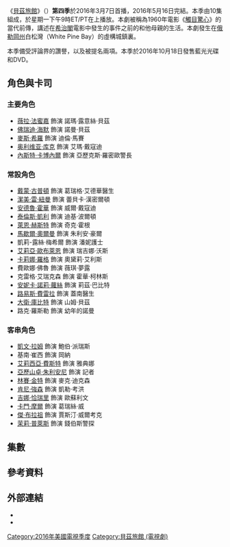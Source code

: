 {{noteTA
|G1=Show
|G2=Movie
}}
{{Infobox television season
| season_name      = 《貝茲旅館》第四季
| eng_name         = {{lang|en|''Bates Motel'' (Season 4)}}
| bgcolour = #455A71
| image = Bates motel season 4.jpg
| caption = 第四季海報
| country = 美國
| network = {{link-en|A&E (TV network)|A&E (TV network)|A&E}}
| first_aired = {{start date|2016|3|07}}
| last_aired = {{end date|2016|5|16}}
| num_episodes = 10
| prev_season  = [[貝茲旅館_(第三季)|第三季]]
| next_season  = [[貝茲旅館_(第五季)|第五季]]
| episode_list =
}}
《[[貝茲旅館|貝茲旅館]]》（{{lang-en|''Bates Motel''}}）'''第四季'''於2016年3月7日首播，2016年5月16日完結。本季由10集組成，於星期一下午9時ET/PT在{{link-en|A&E (TV network)|A&E (TV network)|A&E}}上播放。本劇被稱為1960年電影《[[觸目驚心|觸目驚心]]》的當代前傳，講述在[[亞弗列·希治閣|希治閣]]電影中發生的事件之前的{{link-en|諾曼·貝茲|Norman Bates}}和他母親{{link-en|諾瑪·貝茲|Norma Bates (Psycho)|諾瑪}}的生活。本劇發生在[[俄勒岡州|俄勒岡州]]白松灣（White Pine Bay）的虛構城鎮裏。

本季備受評論界的讚譽，以及被提名兩項{{link-en|第68屆黃金時段創意藝術艾美獎|68th Primetime Creative Arts Emmy Awards|黃金時段創意藝術艾美獎}}。本季於2016年10月18日發售藍光光碟和DVD。

== 角色與卡司 ==
=== 主要角色 ===
* [[薇拉·法蜜嘉|薇拉·法蜜嘉]] 飾演 諾瑪·露意絲·貝茲
* [[佛萊迪·海默爾|佛瑞迪·海默]] 飾演 諾曼·貝茲
* [[麥斯·希羅|麥斯·希羅]] 飾演 迪倫·馬賽
* [[奥利维亚·库克|奥利维亚·库克]] 飾演 艾瑪·戴寇迪
* [[內斯特·卡博內爾|內斯特·卡博內爾]] 飾演 亞歷克斯·羅密歐警長

=== 常設角色 ===
* [[戴蒙·古普頓|戴蒙·古普頓]] 飾演 葛瑞格·艾德華醫生
* [[潔美·雷·紐曼|潔美·雷·紐曼]] 飾演 蕾貝卡·漢密爾頓
* [[安德魯·霍華|安德魯·霍華]] 飾演 威爾·戴寇迪
* [[泰倫斯·凱利|泰倫斯·凱利]] 飾演 迪基·波爾頓
* [[萊恩·赫斯特|萊恩·赫斯特]] 飾演 奇克·霍根
* [[馬歇爾·奧爾曼|馬歇爾·奧爾曼]] 飾演 朱利安·豪爾
* 凱莉-露絲·梅希爾 飾演 潘妮護士
* [[艾莉亞·歐布萊恩|艾莉亞·歐布萊恩]] 飾演 瑞吉娜·沃斯
* [[卡莉娜·羅格|卡莉娜·羅格]] 飾演 奧黛莉·艾利斯
* 費歐娜·佛魯 飾演 薇琪·夢露
* 克雷格·艾瑞克森 飾演 霍華·柯林斯
* [[安妮卡·諾莉·蘿絲|安妮卡·諾莉·蘿絲]] 飾演 莉茲·巴比特
* [[路易斯·費雷拉|路易斯·費雷拉]] 飾演 蓋南醫生
* [[大衛·庫比特|大衛·庫比特]] 飾演 山姆·貝茲
* 路克·羅斯勒 飾演 幼年的諾曼

=== 客串角色 ===
* [[凱文·拉姆|凱文·拉姆]] 飾演 鮑伯·派瑞斯
* 基南·崔西 飾演 岡納
* [[艾莉西亞·費斯特|艾莉西亞·費斯特]] 飾演 雅典娜
* [[亞歷山卓·朱利安尼|亞歷山卓·朱利安尼]] 飾演 記者
* [[林賽·金特|林賽·金特]] 飾演 麥克·迪克森
* [[肯尼·強森|肯尼·強森]] 飾演 凱勒·考洪
* [[吉娜·恰瑞里|吉娜·恰瑞里]] 飾演 歐蘇利文
* [[卡門·摩爾|卡門·摩爾]] 飾演 葛瑞絲·威
* [[傑·布拉祖|傑·布拉祖]] 飾演 賈斯汀·威爾考克
* [[茉莉·普萊斯|茉莉·普萊斯]] 飾演 錢伯斯警探

== 集數 ==
<onlyinclude>{{Episode table |background=#455A71 |overall=3 |season=3 |title=22 |director=13 |writer= |airdate=11 |viewers=9 |country=美國 |episodes=
{{Episode list/sublist|List of Bates Motel episodes
|EpisodeNumber   = 31
|EpisodeNumber2  = 1
|Title           = 危人危己<br>A Danger to Himself and Others
|DirectedBy      = {{link-en|Tucker Gates|Tucker Gates}}
|WrittenBy       = {{link-en|卡爾頓·庫斯|Carlton Cuse}} 及 {{link-en|Kerry Ehrin|Kerry Ehrin}}
|OriginalAirDate = {{Start date|2016|3|7}}
|Viewers         = 1.55<ref name="S4 Premiere">{{cite web |url=http://tvbythenumbers.zap2it.com/2016/03/08/monday-cable-ratings-march-7-2016/ |title=Monday cable ratings: 'WWE Raw' wins the night |website=[[TV_by_the_Numbers|TV by the Numbers]] |last=Welch |first=Alex |date=March 8, 2016 |access-date=2017-01-01 |archive-date=2016-03-09 |archive-url=https://web.archive.org/web/20160309102222/http://tvbythenumbers.zap2it.com/2016/03/08/monday-cable-ratings-march-7-2016/ |dead-url=yes }}</ref>
|ShortSummary    =
|LineColor       = #455A71
}}
{{Episode list/sublist|List of Bates Motel episodes
|EpisodeNumber   = 32
|EpisodeNumber2  = 2
|Title           = 晚安，母親<br>Goodnight, Mother
|DirectedBy      = {{link-en|Tim Southam|Tim Southam}}
|WrittenBy       = Kerry Ehrin 及 Torrey Speer
|OriginalAirDate = {{Start date|2016|3|14}}
|Viewers         = 1.45<ref>{{cite web |url=http://tvbythenumbers.zap2it.com/2016/03/15/monday-cable-ratings-march-14-2016/ |title=Monday cable ratings: 'Better Call Saul' and 'Bates Motel' fall |website=[[TV_by_the_Numbers|TV by the Numbers]] |last=Welch |first=Alex |date=March 15, 2016 |access-date=2017-01-01 |archive-date=2016-03-17 |archive-url=https://web.archive.org/web/20160317045043/http://tvbythenumbers.zap2it.com/2016/03/15/monday-cable-ratings-march-14-2016/ |dead-url=yes }}</ref>
|ShortSummary    =
|LineColor       = #455A71
}}
{{Episode list/sublist|List of Bates Motel episodes
|EpisodeNumber   = 33
|EpisodeNumber2  = 3
|Title           = 直至死亡將你倆分離<br>'Til Death Do You Part
|DirectedBy      = {{link-en|菲爾·亞伯拉罕|Phil Abraham}}
|WrittenBy       = Steve Kornacki 及 Alyson Evans
|OriginalAirDate = {{Start date|2016|3|21}}
|Viewers         = 1.46<ref>{{cite web |url=http://tvbythenumbers.zap2it.com/2016/03/22/monday-cable-ratings-march-21-2016/ |title=Monday cable ratings: 'Love and Hip Hop' leads, 'WWE Raw' falls |website=[[TV_by_the_Numbers|TV by the Numbers]] |last=Welch |first=Alex |date=March 22, 2016 |access-date=2017-01-01 |archive-date=2016-03-25 |archive-url=https://web.archive.org/web/20160325155440/http://tvbythenumbers.zap2it.com/2016/03/22/monday-cable-ratings-march-21-2016/ |dead-url=yes }}</ref>
|ShortSummary    =
|LineColor       = #455A71
}}
{{Episode list/sublist|List of Bates Motel episodes
|EpisodeNumber   = 34
|EpisodeNumber2  = 4
|Title           = 冬之光<br>Lights of Winter
|DirectedBy      = {{link-en|TJ Scott|TJ Scott|T.J. Scott}}
|WrittenBy       = Tom Szentgyorgyi
|OriginalAirDate = {{Start date|2016|3|28}}
|Viewers         = 1.52<ref>{{cite web |url=http://tvbythenumbers.zap2it.com/2016/03/30/monday-cable-ratings-march-28-2016/ |title=Monday cable ratings: 'Love & Hip Hop' reunion and 'WWE Raw' stay on top |website=[[TV_by_the_Numbers|TV by the Numbers]] |last=Porter |first=Rick |date=March 30, 2016 |access-date=2017-01-01 |archive-date=2016-04-02 |archive-url=https://web.archive.org/web/20160402053015/http://tvbythenumbers.zap2it.com/2016/03/30/monday-cable-ratings-march-28-2016/ |dead-url=yes }}</ref>
|ShortSummary    =
|LineColor       = #455A71
}}
{{Episode list/sublist|List of Bates Motel episodes
|EpisodeNumber   = 35
|EpisodeNumber2  = 5
|Title           = 屈折<br>Refraction
|DirectedBy      = Sarah Boyd
|WrittenBy       = Erica Lipez
|OriginalAirDate = {{Start date|2016|4|11}}
|Viewers         = 1.42<ref>{{cite web |url=http://tvbythenumbers.zap2it.com/2016/04/12/monday-cable-ratings-april-11-2016/ |title=Monday cable ratings: 'Better Call Saul' and 'Teen Mom' hold steady |website=[[TV_by_the_Numbers|TV by the Numbers]] |last=Welch |first=Alex |date=April 12, 2016 |access-date=2017-01-01 |archive-date=2016-04-13 |archive-url=https://web.archive.org/web/20160413055623/http://tvbythenumbers.zap2it.com/2016/04/12/monday-cable-ratings-april-11-2016/ |dead-url=yes }}</ref>
|ShortSummary    =
|LineColor       = #455A71
}}
{{Episode list/sublist|List of Bates Motel episodes
|EpisodeNumber   = 36
|EpisodeNumber2  = 6
|Title           = 地下室<br>The Vault
|DirectedBy      = {{link-en|Olatunde Osunsanmi|Olatunde Osunsanmi}}
|WrittenBy       = {{link-en|Scott Kosar|Scott Kosar}}
|OriginalAirDate = {{Start date|2016|4|18}}
|Viewers         = 1.33<ref>{{cite web |url=http://tvbythenumbers.zap2it.com/2016/04/19/monday-cable-ratings-april-18-2016/ |title=Monday cable ratings: 'Better Call Saul' finale holds steady, NBA Playoffs soar |website=[[TV_by_the_Numbers|TV by the Numbers]] |last=Welch |first=Alex |date=April 19, 2016 |access-date=2017-01-01 |archive-date=2016-04-20 |archive-url=https://web.archive.org/web/20160420035736/http://tvbythenumbers.zap2it.com/2016/04/19/monday-cable-ratings-april-18-2016/ |dead-url=yes }}</ref>
|ShortSummary    =
|LineColor       = #455A71
}}
{{Episode list/sublist|List of Bates Motel episodes
|EpisodeNumber   = 37
|EpisodeNumber2  = 7
|Title           = 金窩銀窩，不如自己的狗窩<br>There's No Place Like Home
|DirectedBy      = [[內斯特·卡博內爾|內斯特·卡博內爾]]
|WrittenBy       = Philip Buiser
|OriginalAirDate = {{Start date|2016|4|25}}
|Viewers         = 1.35<ref>{{cite web |url=http://tvbythenumbers.zap2it.com/2016/04/26/monday-cable-ratings-april-25-2016/ |title=Monday cable ratings: 'Love and Hip Hop: Atlanta' lands on top |website=[[TV_by_the_Numbers|TV by the Numbers]] |last=Welch |first=Alex |date=April 26, 2016 |access-date=2017-01-01 |archive-date=2016-04-27 |archive-url=https://web.archive.org/web/20160427084253/http://tvbythenumbers.zap2it.com/2016/04/26/monday-cable-ratings-april-25-2016/ |dead-url=yes }}</ref>
|ShortSummary =
|LineColor       = #455A71
}}
{{Episode list/sublist|List of Bates Motel episodes
|EpisodeNumber   = 38
|EpisodeNumber2  = 8
|Title           = 不忠實<br>Unfaithful
|DirectedBy      = {{link-en|史蒂芬·蘇吉克|Stephen Surjik}}
|WrittenBy       = [[費迪·夏摩亞|費迪·夏摩亞]]
|OriginalAirDate = {{Start date|2016|5|2}}
|Viewers         = 1.52<ref>{{cite web |url=http://tvbythenumbers.zap2it.com/2016/05/03/monday-cable-ratings-may-2-2016/ |title=Monday cable ratings: NBA Playoffs finish on top, beat broadcast |website=[[TV_by_the_Numbers|TV by the Numbers]] |last=Porter |first=Rick |date=May 3, 2016 |access-date=2017-01-01 |archive-date=2016-05-04 |archive-url=https://web.archive.org/web/20160504101553/http://tvbythenumbers.zap2it.com/2016/05/03/monday-cable-ratings-may-2-2016/ |dead-url=yes }}</ref>
|LineColor       = #455A71
|ShortSummary =
}}
{{Episode list/sublist|List of Bates Motel episodes
|EpisodeNumber   = 39
|EpisodeNumber2  = 9
|Title           = 永恆<br>Forever
|DirectedBy      = Tim Southam
|WrittenBy       = 卡爾頓·庫斯 及 Kerry Ehrin
|OriginalAirDate = {{Start date|2016|5|9}}
|Viewers         = 1.41<ref>{{cite web |url=http://tvbythenumbers.zap2it.com/2016/05/10/monday-cable-ratings-may-9-2016/ |title=Monday cable ratings: 'Love & Hip Hop' and 'Black Ink Crew' dip |website=[[TV_by_the_Numbers|TV by the Numbers]] |last=Welch |first=Alex |date=May 10, 2016 |access-date=2017-01-01 |archive-date=2016-05-11 |archive-url=https://web.archive.org/web/20160511155657/http://tvbythenumbers.zap2it.com/2016/05/10/monday-cable-ratings-may-9-2016/ |dead-url=yes }}</ref>
|ShortSummary =
|LineColor       = #455A71
}}
{{Episode list/sublist|List of Bates Motel episodes
|EpisodeNumber   = 40
|EpisodeNumber2  = 10
|Title           = 諾曼<br>Norman
|DirectedBy      = Tucker Gates
|WrittenBy       = Kerry Ehrin
|OriginalAirDate = {{Start date|2016|5|16}}
|Viewers         = 1.50<ref name="S4 Finale">{{cite web |url=http://tvbythenumbers.zap2it.com/2016/05/17/monday-cable-ratings-may-16-2015/ |title=Monday cable ratings: 'Love & Hip Hip: Atlanta' rises |website=[[TV_by_the_Numbers|TV by the Numbers]] |last=Welch |first=Alex |date=May 17, 2016 |access-date=2017-01-01 |archive-date=2016-05-18 |archive-url=https://web.archive.org/web/20160518103901/http://tvbythenumbers.zap2it.com/2016/05/17/monday-cable-ratings-may-16-2015/ |dead-url=yes }}</ref>
|LineColor       = #455A71
|ShortSummary  =
}}
}}</onlyinclude>

== 參考資料 ==
{{Reflist}}

== 外部連結 ==
* {{Official website|http://www.aetv.com/bates-motel}}
* {{IMDb title|2188671}}

[[Category:2016年美國電視季度|Category:2016年美國電視季度]]
[[Category:貝茲旅館_(電視劇)|Category:貝茲旅館 (電視劇)]]